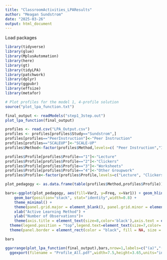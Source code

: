 ```yaml
---
title: "ClassroomActivities_LPAResults"
author: "Meagan Sundstrom"
date: "2025-03-26"
output: html_document
---
```



Load packages
```r
library(tidyverse)
library(glue)
library(MplusAutomation)
library(here)
library(gt)
library(tidyLPA)
library(patchwork)
library(dplyr)
library(ggpubr)
library(effsize)
library(metafor)
```


```r
# Plot profiles for the model 1, 4-profile solution
source("plot_lpa_function.txt")

final_output <- readModels("step1_3step.out")
plot_lpa_function(final_output)
```


```r

profiles <- read.csv("LPA_Output.csv")
profiles <- profiles[profiles$Study=="Sundstrom",]
profiles[profiles=="PeerInstruction"]<-"Peer Instruction"
profiles[profiles=="SCALEUP"]<-"SCALE-UP"
profiles$Method<-factor(profiles$Method,levels=c( "Peer Instruction","ISLE","Tutorials","SCALE-UP"))

profiles$Profile[profiles$Profile=="1"]<-"Lecture"
profiles$Profile[profiles$Profile=="2"]<-"Clickers"
profiles$Profile[profiles$Profile=="3"]<-"Worksheets"
profiles$Profile[profiles$Profile=="4"]<-"Other Groupwork"
profiles$Profile<-factor(profiles$Profile,levels=c("Lecture", "Clickers","Worksheets","Other Groupwork"))

plot_pedagogy <- as.data.frame(table(profiles$Method,profiles$Profile))

bars<-ggplot(plot_pedagogy, aes(fill=Var2, y=Freq, x=Var1)) + geom_hline(yintercept=0,color = "black")+
    geom_bar(position="stack", stat="identity",width=0.8) +
    theme_minimal() +
	theme(panel.grid.major = element_blank(), panel.grid.minor = element_blank(),axis.ticks.y = element_line(color = "black", size = 0.5),axis.ticks.x=element_line(color = "black", size = 0.5))+
    xlab("Active Learning Method") +
    ylab("Number of Observations")+
    theme(axis.title = element_text(size=8,color='black'),axis.text = element_text(size=7,color='black'),axis.text.x=element_text(angle=0))+
  theme(legend.position = "top",legend.text=element_text(size=7,color='black',margin = margin(l = 0)),legend.title=element_text(size=7,color='black'))+scale_fill_manual(values=c("#0072b2","#d55e00","#cac14a","#007757"))+
  theme(panel.border = element_rect(color = "black", fill = NA, size = 0.5),strip.background = element_rect(colour='black', size=0.5),legend.key.size = unit(0.5, "line"))+scale_x_discrete(labels = function(x) str_wrap(x, width = 10))+theme(legend.box.margin=margin(-10,-10,-10,-10))+scale_y_continuous(breaks=c(0,5,10,15,20,25,30))+ guides(fill=guide_legend(nrow=2,byrow=TRUE,title="Profile"))

bars

```

```r
ggarrange(plot_lpa_function(final_output),bars,nrow=1,labels=c("(a)","(b)"),font.label = list(size = 9, color = "black", family = NULL,face="plain"),widths = c(3,1.5),hjust=-0.5) %>%
  ggexport(filename = "Profile_All.pdf",width=7.5,height=3.65,units="in")
```

